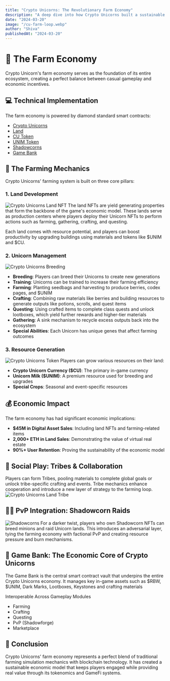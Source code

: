 ```yaml
---
title: "Crypto Unicorns: The Revolutionary Farm Economy"
description: "A deep dive into how Crypto Unicorns built a sustainable and engaging farm economy that drives the entire game ecosystem."
date: "2024-03-20"
image: "/cu-farm-loop.webp"
author: "Shiva"
publishedAt: "2024-03-20"
---
```


# 🚜 The Farm Economy

Crypto Unicorn's farm economy serves as the foundation of its entire ecosystem, creating a perfect balance between casual gameplay and economic incentives.

## 💻 Technical Implementation

The farm economy is powered by diamond standard smart contracts:

- [Crypto Unicorns](https://github.com/Laguna-Games/cu-osc-unicorns)
- [Land](https://github.com/Laguna-Games/cu-osc-land)
- [CU Token](https://github.com/Laguna-Games/cu-public)
- [UNIM Token](https://github.com/Laguna-Games/cu-osc-unim)
- [Shadowcorns](https://github.com/Laguna-Games/cu-osc-shadowcorns)
- [Game Bank](https://github.com/Laguna-Games/cu-osc-game-bank)

## 🌾 The Farming Mechanics

Crypto Unicorns' farming system is built on three core pillars:

### 1. Land Development
![Crypto Unicorns Land NFT](/cu-land.png)
The land NFTs are yield generating properties that form the backbone of the game's economic model.
These lands serve as production centers where players deploy their Unicorn NFTs to perform actions such as farming, gathering, crafting, and questing. 

Each land comes with resource potential, and players can boost productivity by upgrading buildings using materials and tokens like $UNIM and $CU.



### 2. Unicorn Management
![Crypto Unicorns Breeding](/cu-breeding.png)
- **Breeding**: Players can breed their Unicorns to create new generations
- **Training**: Unicorns can be trained to increase their farming efficiency
- **Farming**: Planting seedbags and harvesting to produce berries, codex pages, and $UNIM
- **Crafting**: Combining raw materials like berries and building resources to generate outputs like potions, scrolls, and quest items
- **Questing**: Using crafted items to complete class quests and unlock lootboxes, which yield further rewards and higher-tier materials
- **Gathering**: A sink mechanism to recycle excess outputs back into the ecosystem
- **Special Abilities**: Each Unicorn has unique genes that affect farming outcomes

### 3. Resource Generation
![Crypto Unicorns Token](/cu-token.png)
Players can grow various resources on their land:
- **Crypto Unicorn Currency ($CU)**: The primary in-game currency
- **Unicorn Milk ($UNIM)**: A premium resource used for breeding and upgrades
- **Special Crops**: Seasonal and event-specific resources

## 💰 Economic Impact

The farm economy has had significant economic implications:

- **$45M in Digital Asset Sales**: Including land NFTs and farming-related items
- **2,000+ ETH in Land Sales**: Demonstrating the value of virtual real estate
- **90%+ User Retention**: Proving the sustainability of the economic model


## 🤝 Social Play: Tribes & Collaboration
Players can form Tribes, pooling materials to complete global goals or unlock tribe-specific crafting and events. Tribe mechanics enhance cooperation and introduce a new layer of strategy to the farming loop.
![Crypto Unicorns Land Tribe](/cu-land-tribe.png)

## 🧙‍♂️ PvP Integration: Shadowcorn Raids
![Shadowcorns](/shadowcorns.jpeg)
For a darker twist, players who own Shadowcorn NFTs can breed minions and raid Unicorn lands. This introduces an adversarial layer, tying the farming economy with factional PvP and creating resource pressure and burn mechanisms.

## 🏦 Game Bank: The Economic Core of Crypto Unicorns
The Game Bank is the central smart contract vault that underpins the entire Crypto Unicorns economy. It manages key in-game assets such as $RBW, $UNIM, Dark Marks, Lootboxes, Keystones and crafting materials

Interoperable Across Gameplay Modules
- Farming
- Crafting
- Questing
- PvP (Shadowforge)
- Marketplace

## 🏁 Conclusion

Crypto Unicorns' farm economy represents a perfect blend of traditional farming simulation mechanics with blockchain technology. It has created a sustainable economic model that keeps players engaged while providing real value through its tokenomics and GameFi systems.